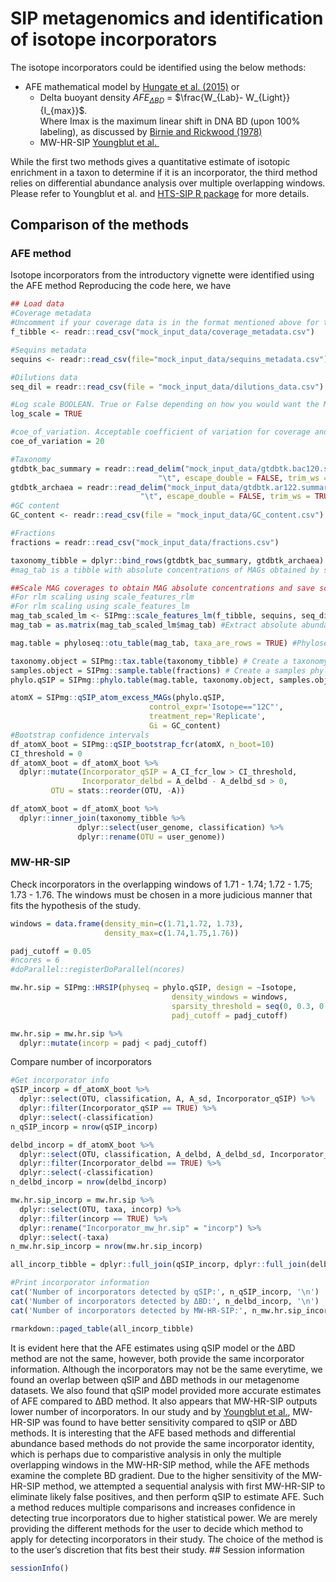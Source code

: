 # SIP metagenomics and identification of isotope incorporators {#identifying-incorporators}

The isotope incorporators could be identified using the below methods:

+ AFE mathematical model by [Hungate et al. (2015)](https://journals.asm.org/doi/10.1128/AEM.02280-15) or
  + Delta buoyant density $AFE_{ΔBD}$ = $\frac{W_{Lab}- W_{Light}}{I_{max}}$.        
  Where Imax is the maximum linear shift in DNA BD (upon 100% labeling), as        discussed by [Birnie and Rickwood (1978)](https://www.ncbi.nlm.nih.gov/pmc/articles/PMC2595786/)
  + MW-HR-SIP [Youngblut et al. ](https://www.frontiersin.org/articles/10.3389/fmicb.2018.00570/full)

While the first two methods gives a quantitative estimate of isotopic enrichment in a taxon to determine if it is an incorporator, the third method relies on differential abundance analysis over multiple overlapping windows. Please refer to Youngblut et al. and [HTS-SIP R package](https://cran.r-project.org/web/packages/HTSSIP/index.html) for more details.


## Comparison of the methods

### AFE method

Isotope incorporators from the introductory vignette were identified using the AFE method
Reproducing the code here, we have

```{r Load data 3, echo = F, warning = FALSE, message = FALSE}
## Load data
#Coverage metadata
#Uncomment if your coverage data is in the format mentioned above for this file. Remains commented if you are using the output from `checkm coverage`
f_tibble <- readr::read_csv("mock_input_data/coverage_metadata.csv")

#Sequins metadata
sequins <- readr::read_csv(file="mock_input_data/sequins_metadata.csv")

#Dilutions data
seq_dil = readr::read_csv(file = "mock_input_data/dilutions_data.csv")

#Log scale BOOLEAN. True or False depending on how you would want the MAG coverages to be scaled. Select TRUE if you need MAG concentrations scaled on the log scale
log_scale = TRUE

#coe_of_variation. Acceptable coefficient of variation for coverage and detection (eg. 20 - for 20 % threshold of coefficient of variation) (Coverages above the threshold value will be flagged in the plots)
coe_of_variation = 20 

#Taxonomy
gtdbtk_bac_summary = readr::read_delim("mock_input_data/gtdbtk.bac120.summary.tsv", 
                                 "\t", escape_double = FALSE, trim_ws = TRUE)
gtdbtk_archaea = readr::read_delim("mock_input_data/gtdbtk.ar122.summary.tsv", 
                             "\t", escape_double = FALSE, trim_ws = TRUE)
#GC content
GC_content <- readr::read_csv(file = "mock_input_data/GC_content.csv")

#Fractions
fractions = readr::read_csv("mock_input_data/fractions.csv")

```

```{r estimate absolute concentrations 2, echo = F, warning = FALSE, message = FALSE}
taxonomy_tibble = dplyr::bind_rows(gtdbtk_bac_summary, gtdbtk_archaea) #Combine bacteria and archaea taxonomy files if it has not been done yet
#mag_tab is a tibble with absolute concentrations of MAGs obtained by scaling MAG coverages using linear regression models on sequin coverages and concentration

##Scale MAG coverages to obtain MAG absolute concentrations and save scaling plots in the working directory
#For rlm scaling using scale_features_rlm
#For rlm scaling using scale_features_lm
mag_tab_scaled_lm <- SIPmg::scale_features_lm(f_tibble, sequins, seq_dil, log_scale, coe_of_variation = coe_of_variation, cook_filtering = TRUE, save_plots = FALSE)
mag_tab = as.matrix(mag_tab_scaled_lm$mag_tab) #Extract absolute abundances as a matrix
```

```{r Make phyloseq objects 2, echo = F, warning = FALSE, message = FALSE}

mag.table = phyloseq::otu_table(mag_tab, taxa_are_rows = TRUE) #Phyloseq OTU table

taxonomy.object = SIPmg::tax.table(taxonomy_tibble) # Create a taxonomy phyloseq object
samples.object = SIPmg::sample.table(fractions) # Create a samples phyloseq object
phylo.qSIP = SIPmg::phylo.table(mag.table, taxonomy.object, samples.object) # Make a phyloseq table for downstream qSIP analysis
```

```{r AFE methodGet bootstrapped AFE table 2, warning = FALSE, message = FALSE}
atomX = SIPmg::qSIP_atom_excess_MAGs(phylo.qSIP,
                               control_expr='Isotope=="12C"',
                               treatment_rep='Replicate',
                               Gi = GC_content)
#Bootstrap confidence intervals
df_atomX_boot = SIPmg::qSIP_bootstrap_fcr(atomX, n_boot=10)
CI_threshold = 0
df_atomX_boot = df_atomX_boot %>%
  dplyr::mutate(Incorporator_qSIP = A_CI_fcr_low > CI_threshold,
                Incorporator_delbd = A_delbd - A_delbd_sd > 0,
         OTU = stats::reorder(OTU, -A))

df_atomX_boot = df_atomX_boot %>%
  dplyr::inner_join(taxonomy_tibble %>% 
               dplyr::select(user_genome, classification) %>%
               dplyr::rename(OTU = user_genome)) 
```

### MW-HR-SIP

Check incorporators in the overlapping windows of 1.71 - 1.74; 1.72 - 1.75; 1.73 - 1.76. The windows must be chosen in a more judicious manner that fits the hypothesis of the study.

```{r, MW-HR-SIP, warning = FALSE, message = FALSE}
windows = data.frame(density_min=c(1.71,1.72, 1.73), 
                     density_max=c(1.74,1.75,1.76))

padj_cutoff = 0.05
#ncores = 6
#doParallel::registerDoParallel(ncores)

mw.hr.sip = SIPmg::HRSIP(physeq = phylo.qSIP, design = ~Isotope,
                                    density_windows = windows,
                                    sparsity_threshold = seq(0, 0.3, 0.05), 
                                    padj_cutoff = padj_cutoff)

mw.hr.sip = mw.hr.sip %>%
  dplyr::mutate(incorp = padj < padj_cutoff)


```

Compare number of incorporators

```{r list incorporators 2, warning = FALSE, message = FALSE}
#Get incorporator info
qSIP_incorp = df_atomX_boot %>%
  dplyr::select(OTU, classification, A, A_sd, Incorporator_qSIP) %>%
  dplyr::filter(Incorporator_qSIP == TRUE) %>%
  dplyr::select(-classification)
n_qSIP_incorp = nrow(qSIP_incorp)

delbd_incorp = df_atomX_boot %>%
  dplyr::select(OTU, classification, A_delbd, A_delbd_sd, Incorporator_delbd) %>%
  dplyr::filter(Incorporator_delbd == TRUE) %>%
  dplyr::select(-classification)
n_delbd_incorp = nrow(delbd_incorp)

mw.hr.sip_incorp = mw.hr.sip %>%
  dplyr::select(OTU, taxa, incorp) %>%
  dplyr::filter(incorp == TRUE) %>%
  dplyr::rename("Incorporator_mw_hr.sip" = "incorp") %>%
  dplyr::select(-taxa)
n_mw.hr.sip_incorp = nrow(mw.hr.sip_incorp)

all_incorp_tibble = dplyr::full_join(qSIP_incorp, dplyr::full_join(delbd_incorp, mw.hr.sip_incorp, by = "OTU"), by = "OTU")

#Print incorporator information
cat('Number of incorporators detected by qSIP:', n_qSIP_incorp, '\n')
cat('Number of incorporators detected by ΔBD:', n_delbd_incorp, '\n')
cat('Number of incorporators detected by MW-HR-SIP:', n_mw.hr.sip_incorp, '\n')

rmarkdown::paged_table(all_incorp_tibble)

```

It is evident here that the AFE estimates using qSIP model or the ΔBD method are not the same, however, both provide the same incorporator information. Although the incorporators may not be the same everytime, we found an overlap between qSIP and ΔBD methods in our metagenome datasets. We also found that qSIP model provided more accurate estimates of AFE compared to ΔBD method. 
\n
It also appears that MW-HR-SIP outputs lower number of incorporators. In our study and by [Youngblut et al.](https://www.frontiersin.org/articles/10.3389/fmicb.2018.00570/full), MW-HR-SIP was found to have better sensitivity compared to qSIP or ΔBD methods. It is interesting that the AFE based methods and differential abundance based methods do not provide the same incorporator identity, which is perhaps due to comparistive analysis in only the multiple overlapping windows in the MW-HR-SIP method, while the AFE methods examine the complete BD gradient. Due to the higher sensitivity of the MW-HR-SIP method, we attempted a sequential analysis with first MW-HR-SIP to eliminate likely false positives, and then perform qSIP to estimate AFE. Such a method reduces multiple comparisons and increases confidence in detecting true incorporators due to higher statistical power.
\n
We are merely providing the different methods for the user to decide which method to apply for detecting incorporators in their study. The choice of the method is to the user's discretion that fits best their study.
## Session information

```{r, warning = FALSE, message = FALSE}
sessionInfo()
```
